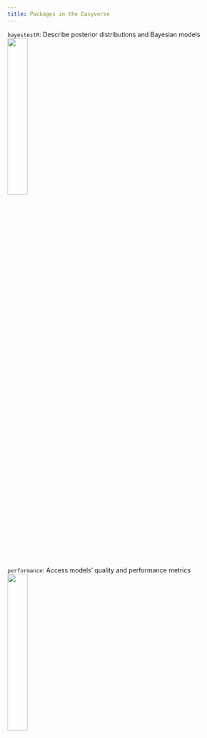```yaml
---
title: Packages in the Easyverse
---
```


`bayestestR`: Describe posterior distributions and Bayesian models [![](/./packages_files/bayes.png){width=30%}](https://easystats.github.io/bayestestR/)

`performance`: Access models' quality and performance metrics [![](/./packages_files/performance.png){width=30%}](https://easystats.github.io/performance/)